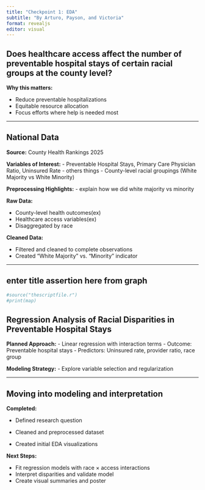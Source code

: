 ```yaml
---
title: "Checkpoint 1: EDA"
subtitle: "By Arturo, Payson, and Victoria"
format: revealjs
editor: visual
---
```


## Does healthcare access affect the number of preventable hospital stays of certain racial groups at the county level?

**Why this matters:**

-   Reduce preventable hospitalizations
-   Equitable resource allocation
-   Focus efforts where help is needed most

------------------------------------------------------------------------

## National Data

**Source:**
County Health Rankings 2025

**Variables of Interest:**
- Preventable Hospital Stays, Primary Care Physician Ratio, Uninsured Rate - others things - County-level racial groupings (White Majority vs White Minority)

**Preprocessing Highlights:**
- explain how we did white majority vs minority

**Raw Data:**

-   County-level health outcomes(ex)
-   Healthcare access variables(ex)
-   Disaggregated by race

**Cleaned Data:**

-   Filtered and cleaned to complete observations
-   Created "White Majority" vs. "Minority" indicator

------------------------------------------------------------------------

## enter title assertion here from graph

```r
#source("thescriptfile.r")
#print(map)
```
## Regression Analysis of Racial Disparities in Preventable Hospital Stays

**Planned Approach:**
- Linear regression with interaction terms
- Outcome: Preventable hospital stays
- Predictors: Uninsured rate, provider ratio, race group



**Modeling Strategy:**
- Explore variable selection and regularization

------------------------------------------------------------------------
## Moving into modeling and interpretation


**Completed:**

- Defined research question
- Cleaned and preprocessed dataset

- Created initial EDA visualizations

**Next Steps:**

- Fit regression models with race × access interactions
- Interpret disparities and validate model
- Create visual summaries and poster
